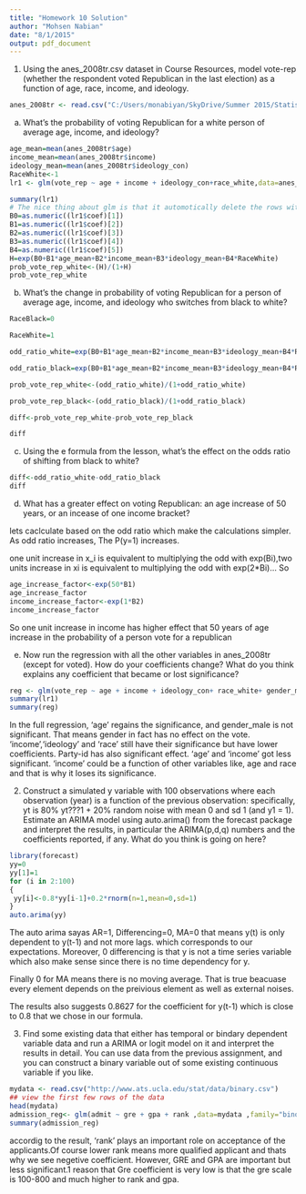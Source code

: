 ---
title: "Homework 10 Solution"
author: "Mohsen Nabian"
date: "8/1/2015"
output: pdf_document
---

1. Using the anes_2008tr.csv dataset in Course Resources, model vote-rep (whether the respondent voted Republican in the last election) as a function of age, race, income, and ideology.

```{r}
anes_2008tr <- read.csv("C:/Users/monabiyan/SkyDrive/Summer 2015/Statistics/HW8/anes_2008tr.csv",sep=",",header=TRUE,stringsAsFactors=FALSE)

```



a. What's the probability of voting Republican for a white person of average age, income, and ideology?

```{r}
age_mean=mean(anes_2008tr$age)
income_mean=mean(anes_2008tr$income)
ideology_mean=mean(anes_2008tr$ideology_con)
RaceWhite<-1
lr1 <- glm(vote_rep ~ age + income + ideology_con+race_white,data=anes_2008tr,family="binomial")

summary(lr1)
# The nice thing about glm is that it automotically delete the rows with NA values. Here. 783 rows were not counted as mentioned in the summary.
B0=as.numeric((lr1$coef)[1])
B1=as.numeric((lr1$coef)[2])
B2=as.numeric((lr1$coef)[3])
B3=as.numeric((lr1$coef)[4])
B4=as.numeric((lr1$coef)[5])
H=exp(B0+B1*age_mean+B2*income_mean+B3*ideology_mean+B4*RaceWhite)
prob_vote_rep_white<-(H)/(1+H)
prob_vote_rep_white
```

b. What's the change in probability of voting Republican for a person of average age, income, and ideology
who switches from black to white?
```{r}
RaceBlack=0

RaceWhite=1

odd_ratio_white=exp(B0+B1*age_mean+B2*income_mean+B3*ideology_mean+B4*RaceWhite)

odd_ratio_black=exp(B0+B1*age_mean+B2*income_mean+B3*ideology_mean+B4*RaceBlack)

prob_vote_rep_white<-(odd_ratio_white)/(1+odd_ratio_white)

prob_vote_rep_black<-(odd_ratio_black)/(1+odd_ratio_black)

diff<-prob_vote_rep_white-prob_vote_rep_black

diff

```


c. Using the e formula from the lesson, what's the effect on the odds ratio of shifting from black to white?
```{r}
diff<-odd_ratio_white-odd_ratio_black
diff
```

d. What has a greater effect on voting Republican: an age increase of 50 years, or an incease of one income
bracket?

lets caclculate based on the odd ratio which make the calculations simpler. As odd ratio increases, The P(y=1) increases. 

one unit increase in x_i is equivalent to multiplying the odd with exp(Bi),two units increase in xi is equivalent to multiplying the odd with exp(2*Bi)... So
```{r}
age_increase_factor<-exp(50*B1)
age_increase_factor
income_increase_factor<-exp(1*B2)
income_increase_factor

```
So one unit increase in income has higher effect that 50 years of age increase in the probability of a person vote for a republican


e. Now run the regression with all the other variables in anes_2008tr (except for voted). How do your
coefficients change? What do you think explains any coefficient that became or lost significance?
```{r}

reg <- glm(vote_rep ~ age + income + ideology_con+ race_white+ gender_male+partyid_rep,             data=anes_2008tr,family="binomial")
summary(lr1)
summary(reg)
```
In the full regression, 'age' regains the significance, and gender_male is not significant. That means gender in fact has no effect on the vote. 'income','ideology' and 'race' still have their significance but have lower coefficients. Party-id has also significant effect. 
'age' and 'income' got less significant. 'income' could be a function of other variables like, age and race and that is why it loses its significance. 




2. Construct a simulated y variable with 100 observations where each observation (year) is a function of
the previous observation: specifically, yt is 80% yt???1 + 20% random noise with mean 0 and sd 1 (and
y1 = 1). Estimate an ARIMA model using auto.arima() from the forecast package and interpret
the results, in particular the ARIMA(p,d,q) numbers and the coefficients reported, if any. What do you
think is going on here?

```{r}

library(forecast)
yy=0
yy[1]=1
for (i in 2:100)
{
 yy[i]<-0.8*yy[i-1]+0.2*rnorm(n=1,mean=0,sd=1)
}
auto.arima(yy)

```

The auto arima sayas AR=1, Differencing=0, MA=0
that means y(t) is only dependent to y(t-1) and not more lags. which corresponds to our expectations.
Moreover, 0 differencing is that y is not a time series variable which also make sense since there is no time dependency for y.

Finally 0 for MA means there is no moving average. That is true beacuase every element depends on the preivious element as well as external noises. 

The results also suggests 0.8627 for the coefficient for y(t-1) which is close to 0.8 that we chose in our formula.

3. Find some existing data that either has temporal or bindary dependent variable data and run a ARIMA
or logit model on it and interpret the results in detail. You can use data from the previous assignment,
and you can construct a binary variable out of some existing continuous variable if you like.


```{r}
mydata <- read.csv("http://www.ats.ucla.edu/stat/data/binary.csv")
## view the first few rows of the data
head(mydata)
admission_reg<- glm(admit ~ gre + gpa + rank ,data=mydata ,family="binomial")
summary(admission_reg)

```


accordig to the result, 'rank' plays an important role on acceptance of the applicants.Of course lower rank means more qualified applicant and thats why we see negetive coefficient.
However, GRE and GPA are important but less significant.1 reason that Gre coefficient is very low is that the gre scale is 100-800 and much higher to rank and gpa. 


